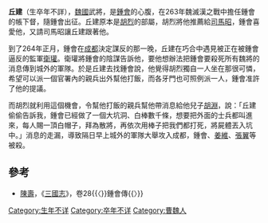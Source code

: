 '''丘建'''（生卒年不詳），[[曹魏|魏國]]武將，是[[鍾會|鍾會]]的心腹，在263年魏滅漢之戰中擔任鍾會的帳下督，隨鍾會出征。丘建原本是[[胡烈|胡烈]]的部屬，胡烈將他推薦給[[司馬昭|司馬昭]]，鍾會喜愛他，又請司馬昭讓丘建跟著他。

到了264年正月，鍾會在[[成都|成都]]決定謀反的那一晚，丘建在巧合中遇見被正在被鍾會逼反的監軍[[衛瓘|衛瓘]]。衛瓘將鍾會的陰謀告訴他，要他想辦法把鍾會要殺死所有魏將的消息傳到城外的軍隊。於是丘建去找鍾會說，他覺得胡烈獨自一人坐在那很可憐，希望可以派一個官署內的親兵出外幫他打飯，而各牙門也可照例派一人，鍾會准許了他的提議。

而胡烈就利用這個機會，令幫他打飯的親兵幫他帶消息給他兒子[[胡渊_(晋朝)|胡淵]]，說：「丘建偷偷告訴我，鍾會已經做了一個大坑洞、白棒數千條，想要把外面的士兵都叫進來，每人賜一頂白帽子，拜為散將，再依次用棒子把我們都打死，將屍體丟入坑中。」消息的走漏，導致隔日早上城外的軍隊大舉攻入成都，鍾會、[[姜維|姜維]]、[[张翼_(三国)|張翼]]等被殺。

== 參考 ==
*[[陳壽|陳壽]]，《[[三國志|三國志]]》，卷28{{〈}}鍾會傳{{〉}}

[[Category:生年不详|Category:生年不详]]
[[Category:卒年不详|Category:卒年不详]]
[[Category:曹魏人|Category:曹魏人]]
